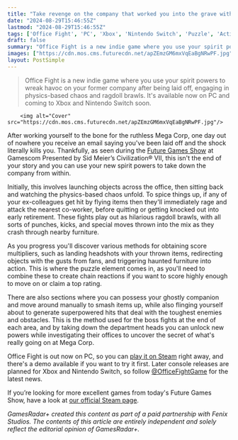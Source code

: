 ```yaml
---
title: "Take revenge on the company that worked you into the grave with Office Fight's physics-based destruction"
date: "2024-08-29T15:46:55Z"
lastmod: "2024-08-29T15:46:55Z"
tags: ['Office Fight', 'PC', 'Xbox', 'Nintendo Switch', 'Puzzle', 'Action', 'Indie']
draft: false
summary: "Office Fight is a new indie game where you use your spirit powers to wreak havoc on your former company after being laid off, engaging in physics-based chaos and ragdoll brawls. It's available now on PC and coming to Xbox and Nintendo Switch soon."
images: ["https://cdn.mos.cms.futurecdn.net/apZEmzGM6mxVqEaBgNRwPF.jpg"]
layout: PostSimple
---
```

> Office Fight is a new indie game where you use your spirit powers to wreak havoc on your former company after being laid off, engaging in physics-based chaos and ragdoll brawls. It's available now on PC and coming to Xbox and Nintendo Switch soon.


        <img alt="Cover" src="https://cdn.mos.cms.futurecdn.net/apZEmzGM6mxVqEaBgNRwPF.jpg"/>
        
After working yourself to the bone for the ruthless Mega Corp, one day out of nowhere you receive an email saying you've been laid off and the shock literally kills you. Thankfully, as seen during the [Future Games Show](https://www.gamesradar.com/future-games-show/) at Gamescom Presented by Sid Meier’s Civilization® VII, this isn't the end of your story and you can use your new spirit powers to take down the company from within.

Initially, this involves launching objects across the office, then sitting back and watching the physics-based chaos unfold. To spice things up, if any of your ex-colleagues get hit by flying items then they'll immediately rage and attack the nearest co-worker, before quitting or getting knocked out into early retirement. These fights play out as hilarious ragdoll brawls, with all sorts of punches, kicks, and special moves thrown into the mix as they crash through nearby furniture.

As you progress you'll discover various methods for obtaining score multipliers, such as landing headshots with your thrown items, redirecting objects with the gusts from fans, and triggering haunted furniture into action. This is where the puzzle element comes in, as you'll need to combine these to create chain reactions if you want to score highly enough to move on or claim a top rating.

There are also sections where you can possess your ghostly companion and move around manually to smash items up, while also flinging yourself about to generate superpowered hits that deal with the toughest enemies and obstacles. This is the method used for the boss fights at the end of each area, and by taking down the department heads you can unlock new powers while investigating their offices to uncover the secret of what's really going on at Mega Corp.

Office Fight is out now on PC, so you can [play it on Steam](https://store.steampowered.com/app/2747060/Office_Fight/) right away, and there's a demo available if you want to try it first. Later console releases are planned for Xbox and Nintendo Switch, so follow [@OfficeFightGame](https://x.com/OfficeFightGame) for the latest news.

If you’re looking for more excellent games from today's Future Games Show, have a look at [our official Steam page](https://store.steampowered.com/sale/futuregamesshow).

*GamesRadar+ created this content as part of a paid partnership with Fenix Studios. The contents of this article are entirely independent and solely reflect the editorial opinion of GamesRadar+.*
        